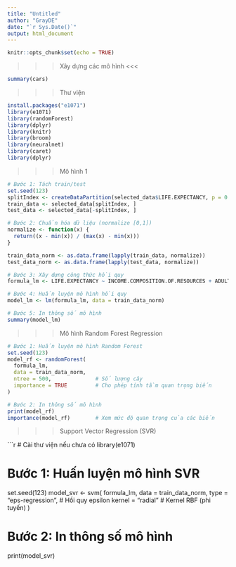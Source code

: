 ```yaml
---
title: "Untitled"
author: "GrayDE"
date: "`r Sys.Date()`"
output: html_document
---
```


```r
knitr::opts_chunk$set(echo = TRUE)
```

>>> Xây dựng các mô hình <<<

```r
summary(cars)
```

>>> Thư viện 

```r
install.packages("e1071")
library(e1071)
library(randomForest)
library(dplyr)
library(knitr)
library(broom)
library(neuralnet)
library(caret)
library(dplyr)
```


>>> Mô hình 1

```r
# Bước 1: Tách train/test
set.seed(123)
splitIndex <- createDataPartition(selected_data$LIFE.EXPECTANCY, p = 0.8, list = FALSE)
train_data <- selected_data[splitIndex, ]
test_data <- selected_data[-splitIndex, ]

# Bước 2: Chuẩn hóa dữ liệu (normalize [0,1])
normalize <- function(x) {
  return((x - min(x)) / (max(x) - min(x)))
}

train_data_norm <- as.data.frame(lapply(train_data, normalize))
test_data_norm <- as.data.frame(lapply(test_data, normalize))

# Bước 3: Xây dựng công thức hồi quy
formula_lm <- LIFE.EXPECTANCY ~ INCOME.COMPOSITION.OF.RESOURCES + ADULT.MORTALITY + BMI + PERCENTAGE.EXPENDITURE + TOTAL.EXPENDITURE + SCHOOLING

# Bước 4: Huấn luyện mô hình hồi quy
model_lm <- lm(formula_lm, data = train_data_norm)

# Bước 5: In thông số mô hình
summary(model_lm)

```
>>>   Mô hình Random Forest Regression

```r
# Bước 1: Huấn luyện mô hình Random Forest
set.seed(123)
model_rf <- randomForest(
  formula_lm, 
  data = train_data_norm,
  ntree = 500,              # Số lượng cây
  importance = TRUE         # Cho phép tính tầm quan trọng biến
)

# Bước 2: In thông số mô hình
print(model_rf)
importance(model_rf)        # Xem mức độ quan trọng của các biến
```
>>> Support Vector Regression (SVR)

```r
# Cài thư viện nếu chưa có
library(e1071)

# Bước 1: Huấn luyện mô hình SVR
set.seed(123)
model_svr <- svm(
  formula_lm,
  data = train_data_norm,
  type = "eps-regression",    # Hồi quy epsilon
  kernel = "radial"           # Kernel RBF (phi tuyến)
)

# Bước 2: In thông số mô hình
print(model_svr)